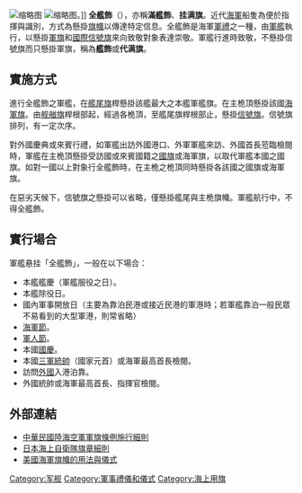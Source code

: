 [[File:322_Lilla_Bommen,_Göteborg.jpg|缩略图]]
[[File:HMS_Ark_Royal_(R09)_at_Hampton_Roads_1957.jpg|缩略图]]。]]
'''全艦飾'''（{{lang-en|Ship Full Dress}}），亦稱'''滿艦飾'''、'''挂满旗'''。近代[[海軍|海軍]]船隻為便於指揮與識別，方式為懸掛[[旗幟|旗幟]]以傳達特定信息。全艦飾是海軍[[軍禮|軍禮]]之一種，由[[軍艦|軍艦]]執行，以懸掛[[軍旗|軍旗]]和[[國際信號旗|國際信號旗]]來向致敬對象表達崇敬。軍艦行進時致敬，不懸掛信號旗而只懸掛軍旗，稱為'''艦飾'''或'''代满旗'''。

==實施方式==
進行全艦飾之軍艦，在[[艦尾旗|艦尾旗]]桿懸掛該艦最大之本艦軍艦旗。在主桅頂懸掛該國[[海軍旗|海軍旗]]。由[[舰艏旗|舰艏旗]]桿根部起，經過各桅頂，至艦尾旗桿根部止，懸掛[[国际信号旗|信號旗]]。信號旗排列，有一定次序。

對外國慶典或來賓行禮，如軍艦出訪外國港口、外軍軍艦來訪、外國首長蒞臨檢閱時，軍艦在主桅頂懸掛受訪國或來賓國籍之[[國旗|國旗]]或海軍旗，以取代軍艦本國之國旗。如對一國以上對象行全艦飾時，在主桅之桅頂同時懸掛各該國之國旗或海軍旗。

在惡劣天候下，信號旗之懸掛可以省略，僅懸掛艦尾與主桅旗幟。軍艦航行中，不得全艦飾。

==實行場合==
軍艦悬挂「全艦飾」，一般在以下場合：
*本艦艦慶（軍艦服役之日）。
*本艦除役日。
*國內軍事開放日（主要為靠泊民港或接近民港的軍港時；若軍艦靠泊一般民眾不易看到的大型軍港，則常省略）
*[[海軍節|海軍節]]。
*[[軍人節|軍人節]]。
*本國[[國慶|國慶]]。
*本國[[國家元首|三軍統帥]]（國家元首）或海軍最高首長檢閱。
*訪問[[外國|外國]]入港泊靠。
*外國統帥或海軍最高首長、指揮官檢閱。

==外部連結==
*[https://web.archive.org/web/20041207222447/http://vm.rdb.nthu.edu.tw/cwm/mark/flag/index-1.html 中華民國陸海空軍軍旗條例施行細則]
*[https://web.archive.org/web/20070216035653/http://jda-clearing.jda.go.jp/kunrei_data/e_fd/1970/ey1970041.html 日本海上自衛隊旗章細則]
*[https://web.archive.org/web/20070109080749/http://mysite.verizon.net/vzeohzt4/Seaflags/customs/customs.html 美國海軍旗幟的用法與儀式]



[[Category:军舰|Category:军舰]]
[[Category:軍事禮儀和儀式|Category:軍事禮儀和儀式]]
[[Category:海上用旗|Category:海上用旗]]